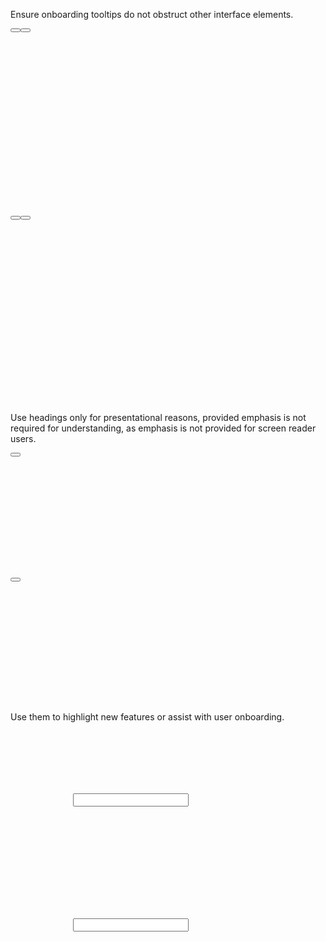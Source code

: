 
<Guideline summary="Do not obstruct other elements" do={true}>
	<p slot="description">
		Ensure onboarding tooltips do not obstruct other interface elements.
	</p>
	<Example slot="examples" do={true}>
		<div style="position: relative; width: 400px; height: 300px;">
			<div style={{position: "absolute", right: "50px", top: "150px",}}>
				<Button
					attributes={{
						id: 'demo-onboarding-tooltip-do-1'
					}}
					label="Tooltip target"
					type="primary"
				/>
    			<Button
    				label="Another button"
    				type="secondary"
    			/>
    		</div>
    		<TooltipOnboarding
    			targetId="demo-onboarding-tooltip-do-1"
    			content="Example of a onboarding tooltip that behaves normally and doesn't cover other UI elements."
    			title=""
    			contentId="demo-onboarding-tooltip-contnent"
    			placement="top"
    		/>
    	</div>
    </Example>
    <Example slot="examples" do={false}>
    			<div style="position: relative; width: 400px; height: 300px;">
			<div style={{position: "absolute", right: "50px", top: "150px",}}>
				<Button
					attributes={{
						id: 'demo-onboarding-tooltip-do-2'
					}}
					label="Tooltip target"
					type="primary"
				/>
    			<Button
    				label="Another button"
    				type="secondary"
    			/>
    		</div>
    		<TooltipOnboarding
    			targetId="demo-onboarding-tooltip-do-2"
    			content="Example of a onboarding tooltip that covers other UI elements."
    			title=""
    			contentId="demo-onboarding-tooltip-contnent"
    			placement="right"
    		/>
    	</div>
    </Example>

</Guideline>

<Guideline summary="Refrain from using headings" do={true}>
	<p slot="description">
		Use headings only for presentational reasons, provided emphasis is not
		required for understanding, as emphasis is not provided for screen reader
		users.
	</p>
	<Example slot="examples" do={true}>
		<div style="position: relative; width: 400px; height: 200px;">
			<Button
				attributes={{
					id: 'demo-onboarding-tooltip-do-3',
					style: {
						position: 'absolute',
						right: '60px',
						top: '100px',
					},
				}}
				label="Tooltip target"
				type="secondary"
			/>
			<TooltipOnboarding
				targetId="demo-onboarding-tooltip-do-3"
				content="Introducing Enhanced Search: Now you can use natural language to find exactly what you're looking for, faster."
				title=""
				contentId="demo-onboarding-tooltip-contnent"
				placement="right"
			/>
		</div>
	</Example>
	<Example slot="examples" do={false}>
		<div style="position: relative; width: 400px; height: 200px;">
			<Button
				attributes={{
					id: 'demo-onboarding-tooltip-4',
					style: {
						position: 'absolute',
						right: '60px',
						top: '100px',
					},
				}}
				label="Tooltip target"
				type="secondary"
			/>
			<TooltipOnboarding
				targetId="demo-onboarding-tooltip-4"
				content="Now you can use natural language to find exactly what you're looking for, faster."
				title="Introducing Enhanced Search"
				contentId="demo-onboarding-tooltip-contnent"
				placement="right"
			/>
		</div>
	</Example>
</Guideline>

<Guideline summary="Use to highlight new features" do={false}>
	<p slot="description">
		Use them to highlight new features or assist with user onboarding.
	</p>
	<Example slot="examples" do={true}>
		<div style="position: relative; width: 400px; height: 200px; left: 100px; top: 100px;">
			<div style="display: flex">
				<TooltipOnboarding
					targetId="onboarding-search-target"
					placement="top"
					content="Try our new AI-powered search."
					title=''
				/>
				<input type='text' id='onboarding-search-target' />
			</div>
		</div>
    </Example>
    <Example slot="examples" do={false}>
    	<div style="position: relative; width: 400px; height: 200px; left: 100px; top: 100px;">
    		<div style="display: flex">
    				<TooltipOnboarding
    					targetId="onboarding-input-target"
    					placement="top"
    					content="Please use longer password."
    					title=''
    				/>
    				<input type='password' id='onboarding-input-target' />
    		</div>
    	</div>
    </Example>

</Guideline>
